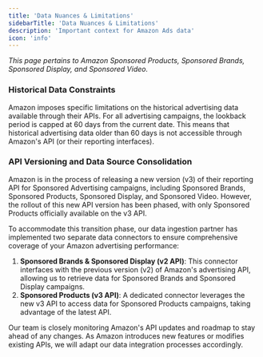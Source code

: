 ```yaml
---
title: 'Data Nuances & Limitations'
sidebarTitle: 'Data Nuances & Limitations'
description: 'Important context for Amazon Ads data'
icon: 'info'
---
```


*This page pertains to Amazon Sponsored Products, Sponsored Brands, Sponsored Display, and Sponsored Video.*

### Historical Data Constraints

Amazon imposes specific limitations on the historical advertising data available through their APIs. 
For all advertising campaigns, the lookback period is capped at 60 days from the current date. This means that 
historical advertising data older than 60 days is not accessible through Amazon's API (or their reporting interfaces).

### API Versioning and Data Source Consolidation

Amazon is in the process of releasing a new version (v3) of their reporting API for Sponsored Advertising campaigns, 
including Sponsored Brands, Sponsored Products, Sponsored Display, and Sponsored Video. However, the rollout of this new 
API version has been phased, with only Sponsored Products officially available on the v3 API.

To accommodate this transition phase, our data ingestion partner has implemented two separate data connectors to 
ensure comprehensive coverage of your Amazon advertising performance:

1. **Sponsored Brands & Sponsored Display (v2 API)**: This connector interfaces with the previous version (v2) of Amazon's advertising API, allowing us to retrieve data for Sponsored Brands and Sponsored Display campaigns.
2. **Sponsored Products (v3 API)**: A dedicated connector leverages the new v3 API to access data for Sponsored Products campaigns, taking advantage of the latest API.

Our team is closely monitoring Amazon's API updates and roadmap to stay ahead of any changes. As Amazon introduces new 
features or modifies existing APIs, we will adapt our data integration processes accordingly.